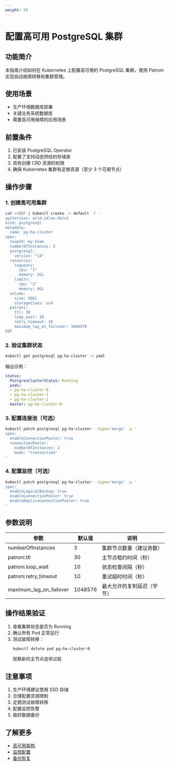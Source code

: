 ```yaml
---
weight: 20
---
```


# 配置高可用 PostgreSQL 集群

## 功能简介
本指南介绍如何在 Kubernetes 上配置高可用的 PostgreSQL 集群，使用 Patroni 实现自动故障转移和集群管理。

## 使用场景
- 生产环境数据库部署
- 关键业务系统数据库
- 需要高可用保障的应用场景

## 前置条件
1. 已安装 PostgreSQL Operator
2. 配置了支持动态供给的存储类
3. 具有创建 CRD 资源的权限
4. 确保 Kubernetes 集群有足够资源（至少 3 个可用节点）

## 操作步骤

### 1. 创建高可用集群
```bash
cat <<EOF | kubectl create -n default -f -
apiVersion: acid.zalan.do/v1
kind: postgresql
metadata:
  name: pg-ha-cluster
spec:
  teamId: my-team
  numberOfInstances: 3
  postgresql:
    version: "14"
  resources:
    requests:
      cpu: "1"
      memory: 2Gi
    limits:
      cpu: "2"
      memory: 4Gi
  volume:
    size: 50Gi
    storageClass: ssd
  patroni:
    ttl: 30
    loop_wait: 10
    retry_timeout: 10
    maximum_lag_on_failover: 1048576
EOF
```

### 2. 验证集群状态
```bash
kubectl get postgresql pg-ha-cluster -o yaml
```

输出示例：
```yaml
status:
  PostgresClusterStatus: Running
  pods:
  - pg-ha-cluster-0
  - pg-ha-cluster-1
  - pg-ha-cluster-2
  master: pg-ha-cluster-0
```

### 3. 配置连接池（可选）
```bash
kubectl patch postgresql pg-ha-cluster --type='merge' -p '
spec:
  enableConnectionPooler: true
  connectionPooler:
    numberOfInstances: 2
    mode: "transaction"
'
```

### 4. 配置监控（可选）
```bash
kubectl patch postgresql pg-ha-cluster --type='merge' -p '
spec:
  enableLogicalBackup: true
  enableConnectionPooler: true
  enableReplicaConnectionPooler: true
'
```

## 参数说明

| 参数 | 默认值 | 说明 |
|------|--------|------|
| numberOfInstances | 3 | 集群节点数量（建议奇数） |
| patroni.ttl | 30 | 主节点租约时间（秒） |
| patroni.loop_wait | 10 | 状态检查间隔（秒） |
| patroni.retry_timeout | 10 | 重试超时时间（秒） |
| maximum_lag_on_failover | 1048576 | 最大允许的复制延迟（字节） |

## 操作结果验证
1. 查看集群状态是否为 Running
2. 确认所有 Pod 正常运行
3. 测试故障转移：
   ```bash
   kubectl delete pod pg-ha-cluster-0
   ```
   观察新的主节点选举过程

## 注意事项
1. 生产环境建议使用 SSD 存储
2. 合理配置资源限制
3. 定期测试故障转移
4. 配置监控告警
5. 做好数据备份

## 了解更多
- [高可用架构](../concepts/ha.mdx)
- [监控配置](../functions/35_monitor.mdx)
- [备份恢复](../functions/15_back_restore.mdx)
